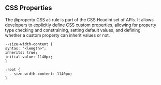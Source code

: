 
<Meta title="Tokens/Properties" />

## CSS Properties

The @property CSS at-rule is part of the CSS Houdini set of APIs. It allows developers to explicitly define CSS custom properties, allowing for property type checking and constraining, setting default values, and defining whether a custom property can inherit values or not.

```
--size-width-content {
syntax: "<length>";
inherits: true;
initial-value: 1140px;
}
```

```
:root {
  --size-width-content: 1140px;
}
```
